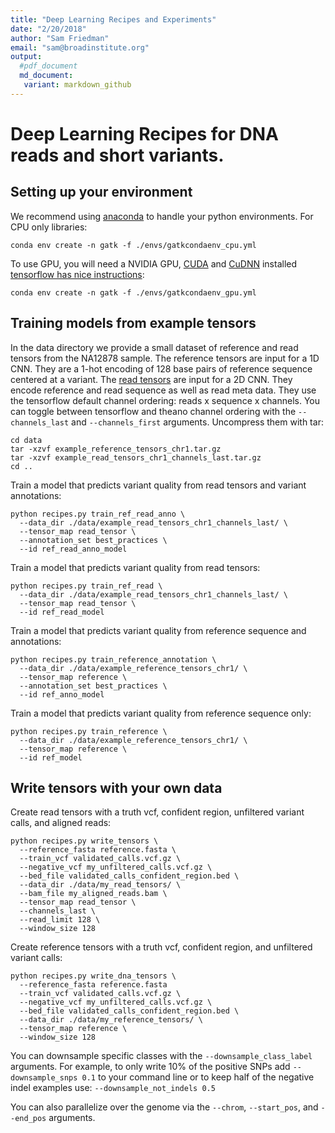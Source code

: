 ```yaml
---
title: "Deep Learning Recipes and Experiments"
date: "2/20/2018"
author: "Sam Friedman"
email: "sam@broadinstitute.org"
output:
  #pdf_document
  md_document:
   variant: markdown_github
---
```


# Deep Learning Recipes for DNA reads and short variants.

## Setting up your environment
We recommend using [anaconda](https://conda.io/docs/user-guide/install/index.html) to handle your python environments.
For CPU only libraries:
```
conda env create -n gatk -f ./envs/gatkcondaenv_cpu.yml
```
To use GPU, you will need a NVIDIA GPU, [CUDA](http://docs.nvidia.com/cuda/index.html) and [CuDNN](https://developer.nvidia.com/cudnn) installed [tensorflow has nice instructions](https://www.tensorflow.org/install/install_windows#requirements_to_run_tensorflow_with_gpu_support):
```
conda env create -n gatk -f ./envs/gatkcondaenv_gpu.yml
```


## Training models from example tensors
In the data directory we provide a small dataset of reference and read tensors from the NA12878 sample.  The reference tensors are input for a 1D CNN.  They are a 1-hot encoding of 128 base pairs of reference sequence centered at a variant.  The [read tensors](https://gatkforums.broadinstitute.org/gatk/discussion/10996/deep-learning-in-gatk4) are input for a 2D CNN.  They encode reference and read sequence as well as read meta data.  They use the tensorflow default channel ordering: reads x sequence x channels.  You can toggle between tensorflow and theano channel ordering with the `--channels_last` and `--channels_first` arguments.
Uncompress them with tar:

```
cd data
tar -xzvf example_reference_tensors_chr1.tar.gz 
tar -xzvf example_read_tensors_chr1_channels_last.tar.gz
cd ..
```

Train a model that predicts variant quality from read tensors and variant annotations:

```
python recipes.py train_ref_read_anno \
  --data_dir ./data/example_read_tensors_chr1_channels_last/ \
  --tensor_map read_tensor \
  --annotation_set best_practices \
  --id ref_read_anno_model
```

Train a model that predicts variant quality from read tensors:
```
python recipes.py train_ref_read \
  --data_dir ./data/example_read_tensors_chr1_channels_last/ \
  --tensor_map read_tensor \
  --id ref_read_model
```

Train a model that predicts variant quality from reference sequence and annotations:
```
python recipes.py train_reference_annotation \
  --data_dir ./data/example_reference_tensors_chr1/ \
  --tensor_map reference \
  --annotation_set best_practices \
  --id ref_anno_model
```

Train a model that predicts variant quality from reference sequence only:
```
python recipes.py train_reference \
  --data_dir ./data/example_reference_tensors_chr1/ \
  --tensor_map reference \
  --id ref_model
```

## Write tensors with your own data
Create read tensors with a truth vcf, confident region, unfiltered variant calls, and aligned reads:
```
python recipes.py write_tensors \
  --reference_fasta reference.fasta \
  --train_vcf validated_calls.vcf.gz \
  --negative_vcf my_unfiltered_calls.vcf.gz \
  --bed_file validated_calls_confident_region.bed \
  --data_dir ./data/my_read_tensors/ \ 
  --bam_file my_aligned_reads.bam \
  --tensor_map read_tensor \
  --channels_last \
  --read_limit 128 \
  --window_size 128
```
Create reference tensors with a truth vcf, confident region, and unfiltered variant calls:
```
python recipes.py write_dna_tensors \
  --reference_fasta reference.fasta
  --train_vcf validated_calls.vcf.gz \
  --negative_vcf my_unfiltered_calls.vcf.gz \
  --bed_file validated_calls_confident_region.bed \
  --data_dir ./data/my_reference_tensors/ \ 
  --tensor_map reference \
  --window_size 128
```
You can downsample specific classes with the `--downsample_class_label` arguments.  For example, to only write 10% of the positive SNPs add `--downsample_snps 0.1` to your command line or to keep half of the negative indel examples use: `--downsample_not_indels 0.5`

You can also parallelize over the genome via the `--chrom`, `--start_pos`, and `--end_pos` arguments.

